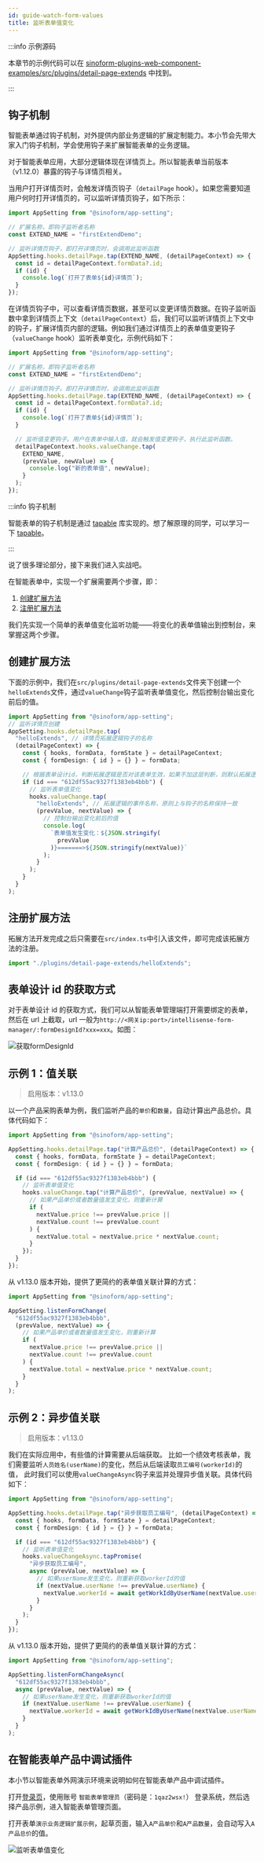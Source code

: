 ```yaml
---
id: guide-watch-form-values
title: 监听表单值变化
---
```


:::info 示例源码

本章节的示例代码可以在 [sinoform-plugins-web-component-examples/src/plugins/detail-page-extends](https://gitee.com/sinoui/sinoform-plugins-web-component-examples/tree/master/src/plugins/detail-page-extends) 中找到。

:::

## 钩子机制

智能表单通过钩子机制，对外提供内部业务逻辑的扩展定制能力。本小节会先带大家入门钩子机制，学会使用钩子来扩展智能表单的业务逻辑。

对于智能表单应用，大部分逻辑体现在详情页上。所以智能表单当前版本（v1.12.0）暴露的钩子与详情页相关。

当用户打开详情页时，会触发详情页钩子（`detailPage` hook）。如果您需要知道用户何时打开详情页的，可以监听详情页钩子，如下所示：

```typescript
import AppSetting from "@sinoform/app-setting";

// 扩展名称，即钩子监听者名称
const EXTEND_NAME = "firstExtendDemo";

// 监听详情页钩子，即打开详情页时，会调用此监听函数
AppSetting.hooks.detailPage.tap(EXTEND_NAME, (detailPageContext) => {
  const id = detailPageContext.formData?.id;
  if (id) {
    console.log(`打开了表单${id}详情页`);
  }
});
```

在详情页钩子中，可以查看详情页数据，甚至可以变更详情页数据。在钩子监听函数中拿到详情页上下文（`detailPageContext`）后，我们可以监听详情页上下文中的钩子，扩展详情页内部的逻辑。例如我们通过详情页上的表单值变更钩子（`valueChange` hook）监听表单变化，示例代码如下：

```typescript {13-19}
import AppSetting from "@sinoform/app-setting";

// 扩展名称，即钩子监听者名称
const EXTEND_NAME = "firstExtendDemo";

// 监听详情页钩子。即打开详情页时，会调用此监听函数
AppSetting.hooks.detailPage.tap(EXTEND_NAME, (detailPageContext) => {
  const id = detailPageContext.formData?.id;
  if (id) {
    console.log(`打开了表单${id}详情页`);
  }

  // 监听值变更钩子。用户在表单中输入值，就会触发值变更钩子，执行此监听函数。
  detailPageContext.hooks.valueChange.tap(
    EXTEND_NAME,
    (prevValue, newValue) => {
      console.log("新的表单值", newValue);
    }
  );
});
```

:::info 钩子机制

智能表单的钩子机制是通过 [tapable](https://github.com/webpack/tapable) 库实现的。想了解原理的同学，可以学习一下 [tapable](https://github.com/webpack/tapable)。

:::

说了很多理论部分，接下来我们进入实战吧。

在智能表单中，实现一个扩展需要两个步骤，即：

1. [创建扩展方法](#创建扩展方法)
2. [注册扩展方法](#注册扩展方法)

我们先实现一个简单的表单值变化监听功能——将变化的表单值输出到控制台，来掌握这两个步骤。

## 创建扩展方法

下面的示例中，我们在`src/plugins/detail-page-extends`文件夹下创建一个`helloExtends`文件，通过`valueChange`钩子监听表单值变化，然后控制台输出变化前后的值。

```ts title="src/plugins/detail-page-extends/helloExtends.ts" {12,13,14}
import AppSetting from "@sinoform/app-setting";
// 监听详情页创建
AppSetting.hooks.detailPage.tap(
  "helloExtends", // 详情页拓展逻辑钩子的名称
  (detailPageContext) => {
    const { hooks, formData, formState } = detailPageContext;
    const { formDesign: { id } = {} } = formData;

    // 根据表单设计id，判断拓展逻辑是否对该表单生效，如果不加这层判断，则默认拓展逻辑对所有表单都适用
    if (id === "612df55ac9327f1383eb4bbb") {
      // 监听表单值变化
      hooks.valueChange.tap(
        "helloExtends", // 拓展逻辑的事件名称，原则上与钩子的名称保持一致
        (prevValue, nextValue) => {
          // 控制台输出变化前后的值
          console.log(
            `表单值发生变化：${JSON.stringify(
              prevValue
            )}=======>${JSON.stringify(nextValue)}`
          );
        }
      );
    }
  }
);
```

## 注册扩展方法

拓展方法开发完成之后只需要在`src/index.ts`中引入该文件，即可完成该拓展方法的注册。

```ts title="src/index.ts"
import "./plugins/detail-page-extends/helloExtends";
```

## 表单设计 id 的获取方式

对于表单设计 id 的获取方式，我们可以从智能表单管理端打开需要绑定的表单，然后在 url 上截取，url 一般为`http://<网关ip:port>/intellisense-form-manager/:formDesignId?xxx=xxx`。如图：

![获取formDesignId](/img/get_formdesignId.png)

## 示例 1：值关联

> 启用版本：v1.13.0

以一个产品采购表单为例，我们监听产品的`单价`和`数量`，自动计算出产品总价。具体代码如下：

```ts title="src/plugins/detail-page-extends/watchFormValuesExtends.ts"
import AppSetting from "@sinoform/app-setting";

AppSetting.hooks.detailPage.tap("计算产品总价", (detailPageContext) => {
  const { hooks, formData, formState } = detailPageContext;
  const { formDesign: { id } = {} } = formData;

  if (id === "612df55ac9327f1383eb4bbb") {
    // 监听表单值变化
    hooks.valueChange.tap("计算产品总价", (prevValue, nextValue) => {
      // 如果产品单价或者数量值发生变化，则重新计算
      if (
        nextValue.price !== prevValue.price ||
        nextValue.count !== prevValue.count
      ) {
        nextValue.total = nextValue.price * nextValue.count;
      }
    });
  }
});
```

从 v1.13.0 版本开始，提供了更简约的表单值关联计算的方式：

```typescript
import AppSetting from "@sinoform/app-setting";

AppSetting.listenFormChange(
  "612df55ac9327f1383eb4bbb",
  (prevValue, nextValue) => {
    // 如果产品单价或者数量值发生变化，则重新计算
    if (
      nextValue.price !== prevValue.price ||
      nextValue.count !== prevValue.count
    ) {
      nextValue.total = nextValue.price * nextValue.count;
    }
  }
);
```

## 示例 2：异步值关联

> 启用版本：v1.13.0

我们在实际应用中，有些值的计算需要从后端获取。 比如一个绩效考核表单，我们需要监听`人员姓名(userName)`的变化，然后从后端读取`员工编号(workerId)`的值， 此时我们可以使用`valueChangeAsync`钩子来监并处理异步值关联。具体代码如下：

```ts title="src/plugins/detail-page-extends/watchFormValuesExtends.ts"
import AppSetting from "@sinoform/app-setting";

AppSetting.hooks.detailPage.tap("异步获取员工编号", (detailPageContext) => {
  const { hooks, formData, formState } = detailPageContext;
  const { formDesign: { id } = {} } = formData;

  if (id === "612df55ac9327f1383eb4bbb") {
    // 监听表单值变化
    hooks.valueChangeAsync.tapPromise(
      "异步获取员工编号",
      async (prevValue, nextValue) => {
        // 如果userName发生变化，则重新获取workerId的值
        if (nextValue.userName !== prevValue.userName) {
          nextValue.workerId = await getWorkIdByUserName(nextValue.userName);
        }
      }
    );
  }
});
```

从 v1.13.0 版本开始，提供了更简约的表单值关联计算的方式：

```typescript
import AppSetting from "@sinoform/app-setting";

AppSetting.listenFormChangeAsync(
  "612df55ac9327f1383eb4bbb",
  async (prevValue, nextValue) => {
    // 如果userName发生变化，则重新获取workerId的值
    if (nextValue.userName !== prevValue.userName) {
      nextValue.workerId = await getWorkIdByUserName(nextValue.userName);
    }
  }
);
```

## 在智能表单产品中调试插件

本小节以智能表单外网演示环境来说明如何在智能表单产品中调试插件。

打开[登录页](http://121.30.232.162:18880/sso/)，使用账号 `智能表单管理员`（密码是：`1qaz2wsx!`） 登录系统，然后选择产品示例，进入智能表单管理页面。

打开表单`演示业务逻辑扩展示例`，起草页面，输入`A产品单价`和`A产品数量`，会自动写入`A产品总价`的值。

![监听表单值变化](assets/guide-watch-form-values.gif)
